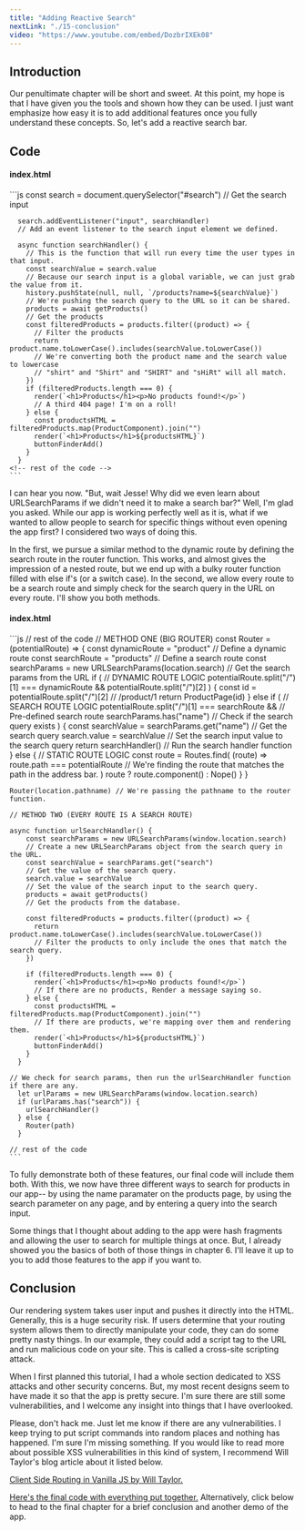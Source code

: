 ```yaml
---
title: "Adding Reactive Search"
nextLink: "./15-conclusion"
video: "https://www.youtube.com/embed/DozbrIXEk08"
---
```



## **Introduction**

Our penultimate chapter will be short and sweet. At this point, my hope is that I have given you the tools and shown how they can be used. I just want emphasize how easy it is to add additional features once you fully understand these concepts. So, let's add a reactive search bar.

## **Code**

<CodeBlock>
    <h4>index.html</h4>
    ```js
    <!-- rest of the code -->
    const search = document.querySelector("#search") 
    // Get the search input

      search.addEventListener("input", searchHandler)
      // Add an event listener to the search input element we defined.

      async function searchHandler() {
        // This is the function that will run every time the user types in that input.
        const searchValue = search.value
        // Because our search input is a global variable, we can just grab the value from it.
        history.pushState(null, null, `/products?name=${searchValue}`)
        // We're pushing the search query to the URL so it can be shared.
        products = await getProducts()
        // Get the products
        const filteredProducts = products.filter((product) => {
          // Filter the products
          return product.name.toLowerCase().includes(searchValue.toLowerCase())
          // We're converting both the product name and the search value to lowercase
          // "shirt" and "Shirt" and "SHIRT" and "sHiRt" will all match.
        })
        if (filteredProducts.length === 0) {
          render(`<h1>Products</h1><p>No products found!</p>`)
          // A third 404 page! I'm on a roll!
        } else {
          const productsHTML = filteredProducts.map(ProductComponent).join("")
          render(`<h1>Products</h1>${productsHTML}`)
          buttonFinderAdd()
        }
      }
    <!-- rest of the code -->
    ```
</CodeBlock>

I can hear you now. "But, wait Jesse! Why did we even learn about URLSearchParams if we didn't need it to make a search bar?" Well, I'm glad you asked. While our app is working perfectly well as it is, what if we wanted to allow people to search for specific things without even opening the app first? I considered two ways of doing this.

In the first, we pursue a similar method to the dynamic route by defining the search route in the router function. This works, and almost gives the impression of a nested route, but we end up with a bulky router function filled with else if's (or a switch case). In the second, we allow every route to be a search route and simply check for the search query in the URL on every route. I'll show you both methods.

<CodeBlock>
    <h4>index.html</h4>
    ```js
    // rest of the code
    // METHOD ONE (BIG ROUTER)
    const Router = (potentialRoute) => {
        const dynamicRoute = "product" 
        // Define a dynamic route
        const searchRoute = "products" 
        // Define a search route
        const searchParams = new URLSearchParams(location.search) 
        // Get the search params from the URL
        if (
          // DYNAMIC ROUTE LOGIC
          potentialRoute.split("/")[1] === dynamicRoute && 
          potentialRoute.split("/")[2]
        ) {
          const id = potentialRoute.split("/")[2]
          // /product/1 
          return ProductPage(id)
        } else if (
          // SEARCH ROUTE LOGIC
          potentialRoute.split("/")[1] === searchRoute &&
          // Pre-defined search route
          searchParams.has("name")
          // Check if the search query exists
        ) {
          const searchValue = searchParams.get("name")
          // Get the search query
          search.value = searchValue
          // Set the search input value to the search query
          return searchHandler()
          // Run the search handler function
        } else {
          // STATIC ROUTE LOGIC
          const route = Routes.find(
            (route) => route.path === potentialRoute 
            // We're finding the route that matches the path in the address bar.
          )
          route ? route.component() : Nope()
        }
      }

    Router(location.pathname) // We're passing the pathname to the router function.

    // METHOD TWO (EVERY ROUTE IS A SEARCH ROUTE)

    async function urlSearchHandler() {
        const searchParams = new URLSearchParams(window.location.search)
        // Create a new URLSearchParams object from the search query in the URL.
        const searchValue = searchParams.get("search")
        // Get the value of the search query.
        search.value = searchValue
        // Set the value of the search input to the search query.
        products = await getProducts()
        // Get the products from the database.

        const filteredProducts = products.filter((product) => {
          return product.name.toLowerCase().includes(searchValue.toLowerCase())
          // Filter the products to only include the ones that match the search query.
        })

        if (filteredProducts.length === 0) {
          render(`<h1>Products</h1><p>No products found!</p>`)
          // If there are no products, Render a message saying so.
        } else {
          const productsHTML = filteredProducts.map(ProductComponent).join("")
          // If there are products, we're mapping over them and rendering them.
          render(`<h1>Products</h1>${productsHTML}`)
          buttonFinderAdd()
        }
      }

    // We check for search params, then run the urlSearchHandler function if there are any.
      let urlParams = new URLSearchParams(window.location.search)
      if (urlParams.has("search")) {
        urlSearchHandler()
      } else {
        Router(path)
      }

    // rest of the code
    ```
</CodeBlock>

To fully demonstrate both of these features, our final code will include them both. With this, we now have three different ways to search for products in our app-- by using the name paramater on the products page, by using the search parameter on any page, and by entering a query into the search input.

Some things that I thought about adding to the app were hash fragments and allowing the user to search for multiple things at once. But, I already showed you the basics of both of those things in chapter 6. I'll leave it up to you to add those features to the app if you want to.

## Conclusion

Our rendering system takes user input and pushes it directly into the HTML. Generally, this is a huge security risk. If users determine that your routing system allows them to directly manipulate your code, they can do some pretty nasty things. In our example, they could add a script tag to the URL and run malicious code on your site. This is called a cross-site scripting attack.

When I first planned this tutorial, I had a whole section dedicated to XSS attacks and other security concerns. But, my most recent designs seem to have made it so that the app is pretty secure. I'm sure there are still some vulnerabilities, and I welcome any insight into things that I have overlooked.

Please, don't hack me. Just let me know if there are any vulnerabilities. I keep trying to put script commands into random places and nothing has happened. I'm sure I'm missing something. If you would like to read more about possible XSS vulnerabilities in this kind of system, I recommend Will Taylor's blog article about it listed below.

[Client Side Routing in Vanilla JS by Will Taylor.](https://www.willtaylor.blog/client-side-routing-in-vanilla-js/)


[Here's the final code with everything put together.](https://www.github.com/jazzypants1989/astro-solid-blog/tree/main/src/pages/demos/csr/ch14) Alternatively, click below to head to the final chapter for a brief conclusion and another demo of the app.